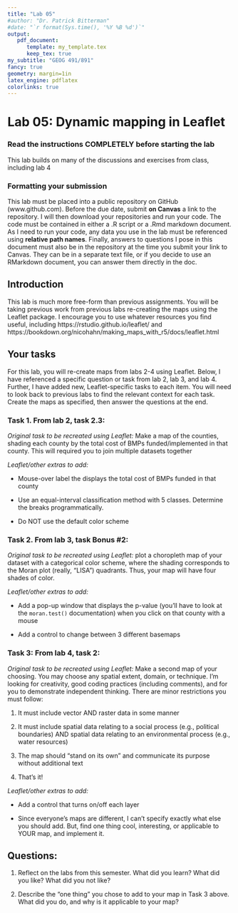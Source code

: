 ```yaml
---
title: "Lab 05"
#author: "Dr. Patrick Bitterman"
#date: "`r format(Sys.time(), '%Y %B %d')`"
output: 
   pdf_document: 
      template: my_template.tex
      keep_tex: true
my_subtitle: "GEOG 491/891"
fancy: true
geometry: margin=1in
latex_engine: pdflatex
colorlinks: true
---
```


# Lab 05: Dynamic mapping in Leaflet

### Read the instructions COMPLETELY before starting the lab

This lab builds on many of the discussions and exercises from class, including lab 4

### Formatting your submission

This lab must be placed into a public repository on GitHub (www.github.com). Before the due date, submit **on Canvas** a link to the repository. I will then download your repositories and run your code. The code must be contained in either a .R script or a .Rmd markdown document. As I need to run your code, any data you use in the lab must be referenced using **relative path names**. Finally, answers to questions I pose in this document must also be in the repository at the time you submit your link to Canvas. They can be in a separate text file, or if you decide to use an RMarkdown document, you can answer them directly in the doc.

## Introduction

This lab is much more free-form than previous assignments. You will be taking previous work from previous labs re-creating the maps using the Leaflet package. I encourage you to use whatever resources you find useful, including https://rstudio.github.io/leaflet/ and https://bookdown.org/nicohahn/making_maps_with_r5/docs/leaflet.html


## Your tasks

For this lab, you will re-create maps from labs 2-4 using Leaflet. Below, I have referenced a specific question or task from lab 2, lab 3, and lab 4. Further, I have added new, Leaflet-specific tasks to each item. You will need to look back to previous labs to find the relevant context for each task. Create the maps as specified, then answer the questions at the end.


### Task 1. From lab 2, task 2.3:

*Original task to be recreated using Leaflet:* Make a map of the counties, shading each county by the total cost of BMPs funded/implemented in that county. This will required you to join multiple datasets together

*Leaflet/other extras to add:*

- Mouse-over label the displays the total cost of BMPs funded in that county

- Use an equal-interval classification method with 5 classes. Determine the breaks programmatically.

- Do NOT use the default color scheme

### Task 2. From lab 3, task Bonus #2:

*Original task to be recreated using Leaflet:* plot a choropleth map of your dataset with a categorical color scheme, where the shading corresponds to the Moran plot (really, “LISA”) quadrants. Thus, your map will have four shades of color.

*Leaflet/other extras to add:*

- Add a pop-up window that displays the p-value (you'll have to look at the `moran.test()` documentation) when you click on that county with a mouse

- Add a control to change between 3 different basemaps


### Task 3: From lab 4, task 2:

*Original task to be recreated using Leaflet:* Make a second  map of your choosing. You may choose any spatial extent, domain, or technique. I'm looking for creativity, good coding practices (including comments), and for you to demonstrate independent thinking. There are minor restrictions you must follow:

1. It must include vector AND raster data in some manner
    
2. It must include spatial data relating to a social process (e.g., political boundaries) AND spatial data relating to an environmental process (e.g., water resources)
    
3. The map should "stand on its own" and communicate its purpose without additional text
    
4. That's it!

*Leaflet/other extras to add:*

- Add a control that turns on/off each layer

- Since everyone's maps are different, I can't specify exactly what else you should add. But, find one thing cool, interesting, or applicable to YOUR map, and implement it.


## **Questions:**

1. Reflect on the labs from this semester. What did you learn? What did you like? What did you not like?

2. Describe the "one thing" you chose to add to your map in Task 3 above. What did you do, and why is it applicable to your map?